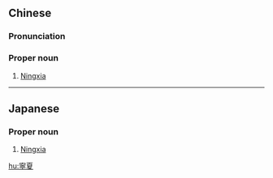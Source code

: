 ==Chinese==
{{zh-forms|s=宁夏}}

===Pronunciation===
{{zh-pron
|m=Níngxià
|c=ning4 haa6
|mn=qz,tw,xm:Lêng-hā/zz:Lêng-hēe
|cat=pn
}}

===Proper noun===
{{zh-proper noun}}

# [[Ningxia]]

{{zh-cat|Autonomous regions of China}}

----

==Japanese==
{{ja-kanjitab}}

===Proper noun===
{{ja-pos|proper|ねいか}}

# [[Ningxia]]

[[hu:寧夏]]